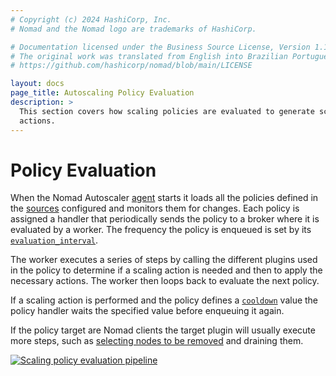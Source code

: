 ```yaml
---
# Copyright (c) 2024 HashiCorp, Inc.
# Nomad and the Nomad logo are trademarks of HashiCorp.

# Documentation licensed under the Business Source License, Version 1.1.
# The original work was translated from English into Brazilian Portuguese.
# https://github.com/hashicorp/nomad/blob/main/LICENSE

layout: docs
page_title: Autoscaling Policy Evaluation
description: >
  This section covers how scaling policies are evaluated to generate scaling
  actions.
---
```


# Policy Evaluation

When the Nomad Autoscaler [agent] starts it loads all the policies defined in
the [sources][agent_source] configured and monitors them for changes. Each
policy is assigned a handler that periodically sends the policy to a broker
where it is evaluated by a worker. The frequency the policy is enqueued is set
by its [`evaluation_interval`][policy_eval_interval].

The worker executes a series of steps by calling the different plugins used in
the policy to determine if a scaling action is needed and then to apply the
necessary actions. The worker then loops back to evaluate the next policy.

If a scaling action is performed and the policy defines a
[`cooldown`][policy_cooldown] value the policy handler waits the specified
value before enqueuing it again.

If the policy target are Nomad clients the target plugin will usually execute
more steps, such as [selecting nodes to be removed][concepts_node_selector] and
draining them.

[![Scaling policy evaluation pipeline](/img/autoscaling/policy-eval.png)](/img/autoscaling/policy-eval.png)

[agent]: /nomad/tools/autoscaling/agent
[agent_source]: /nomad/tools/autoscaling/agent/source
[concepts_node_selector]: /nomad/tools/autoscaling/concepts/policy-eval/node-selector-strategy
[policy_cooldown]: /nomad/tools/autoscaling/policy#cooldown
[policy_eval_interval]: /nomad/tools/autoscaling/policy#evaluation_interval
